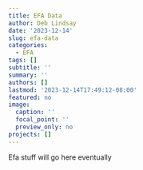 ```yaml
---
title: EFA Data
author: Deb Lindsay
date: '2023-12-14'
slug: efa-data
categories:
  - EFA
tags: []
subtitle: ''
summary: ''
authors: []
lastmod: '2023-12-14T17:49:12-08:00'
featured: no
image:
  caption: ''
  focal_point: ''
  preview_only: no
projects: []
---
```

Efa stuff will go here eventually